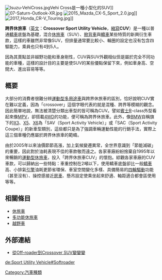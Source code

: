 {{Unreferenced|time=2018-08-01T11:16:58+00:00}}
[[File:Isuzu-VehiCross.jpg|right]]Vehi Cross是一種小型化的SUV]]
[[File:07-Saturn-Outlook-XR.jpg|right]]
[[File:2015_Mazda_CX-5_Sport_2.0.jpg|thumb]]]]
[[File:2017_Honda_CR-V_Touring.jpg|right]]]]

'''跨界休旅車'''（[[英文|英文]]：'''Crossover Sport Utility Vehicle'''，[[縮寫|縮寫]]'''CUV'''）是一種以普通[[轎車|轎車]]底盤為基礎，混合[[休旅車|休旅車]]（SUV）、[[掀背车|掀背車]]與[[轎車|轎車]]某些特質的新興衍生車款，這樣的車雖然非常像SUV，但排量通常要比較小、輪圈的設定也沒有包含四驅能力，乘員也只有4到5人。

因為其賣點並非越野功能和車身剛性，CUV與SUV外觀相似但是屬於完全不同功能的車種，這樣的設計目的主要是使SUV的某些優點保留下來，例如車身高、空間大、進出容易等等。

== 概要 ==
大部分的消費者很難分辨[[運動型多用途車|運動型多用途車]]與跨界休旅車的區別，恰好說明CUV實在難以定義，因為「crossover」這個字眼代表的就是混種、跨界等模糊的觀念。因此簡單地說，無法被清楚分類出車型的皆可稱為CUV。譬如[[梅賽德斯-賓士|賓士]]R-class外型看起來像[[多功能休旅車|MPV]]，卻搭載[[四輪驅動|4WD]]的功能，便可稱為跨界休旅車。此外，像[[BMW|BMW]]自稱旗下的[[BMW_X3|X3]]、[[BMW_X5|X5]]、[[BMW_X6|X6]]為「SAV（Sport Activity Vehicle）」或「SAC（Sport Activity Coupe）」的新車型類別，這些都只是為了強調車輛運動性能的行銷手法，實際上這三個車種仍應屬於跨界休旅車的範疇。

由於2005年以來油價節節高漲，加上氣候變遷異常，全世界意識到「節能減碳」的重要，因此對於油耗表現不佳的車款敬而遠之。各家車廠紛紛捨棄自1995年以來暢銷的[[運動型休旅車|運動型休旅車]]，投入「跨界休旅車CUV」的懷抱。綜觀各家車廠的CUV車款，可以歸納出一些特點：車重控制在2噸以下，使用轎車底盤卻比一般[[轎車|轎車]]高、小排氣[[引擎|引擎]]油耗更節省環保、車室空間變化多樣、具備簡易的[[四輪驅動|四輪驅動]]功能（甚至沒有）、操控感接近[[轎車|房車]]、懸吊設定使乘坐起來舒適、軸距適合都會區使用等等。

== 相關條目 ==
* [[休旅車|休旅車]]
* [[多功能休旅車|多功能休旅車]]
* [[越野車|越野車]]

== 外部連結 ==

* [https://web.archive.org/web/20160305005958/http://www.twmotor.com.tw/testreport_1.php?id=443 從Off-roader到Crossover SUV變變變]

{{car-stub}}

[[Category:汽車種類|Category:汽車種類]]

[[de:Sport_Utility_Vehicle#Softroader|de:Sport Utility Vehicle#Softroader]]